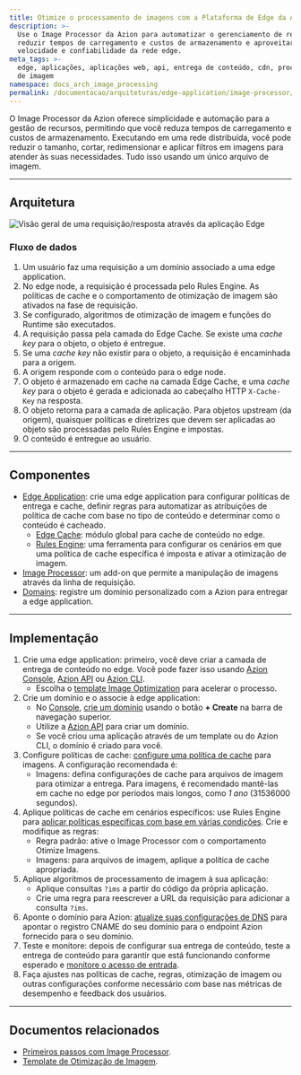 ```yaml
---
title: Otimize o processamento de imagens com a Plataforma de Edge da Azion
description: >-
  Use o Image Processor da Azion para automatizar o gerenciamento de recursos,
  reduzir tempos de carregamento e custos de armazenamento e aproveitar a
  velocidade e confiabilidade da rede edge.
meta_tags: >-
  edge, aplicações, aplicações web, api, entrega de conteúdo, cdn, processamento
  de imagem
namespace: docs_arch_image_processing
permalink: /documentacao/arquiteturas/edge-application/image-processor/
---
```


O Image Processor da Azion oferece simplicidade e automação para a gestão de recursos, permitindo que você reduza tempos de carregamento e custos de armazenamento. Executando em uma rede distribuída, você pode reduzir o tamanho, cortar, redimensionar e aplicar filtros em imagens para atender às suas necessidades. Tudo isso usando um único arquivo de imagem.

---

## Arquitetura

![Visão geral de uma requisição/resposta através da aplicação Edge](/assets/docs/images/uploads/image-optimization.png)

### Fluxo de dados

1. Um usuário faz uma requisição a um domínio associado a uma edge application.
2. No edge node, a requisição é processada pelo Rules Engine. As políticas de cache e o comportamento de otimização de imagem são ativados na fase de requisição.
3. Se configurado, algoritmos de otimização de imagem e funções do Runtime são executados.
4. A requisição passa pela camada do Edge Cache. Se existe uma *cache key* para o objeto, o objeto é entregue.
5. Se uma *cache key* não existir para o objeto, a requisição é encaminhada para a origem.
6. A origem responde com o conteúdo para o edge node. 
7. O objeto é armazenado em cache na camada Edge Cache, e uma *cache key* para o objeto é gerada e adicionada ao cabeçalho HTTP `X-Cache-Key` na resposta.
8. O objeto retorna para a camada de aplicação. Para objetos upstream (da origem), quaisquer políticas e diretrizes que devem ser aplicadas ao objeto são processadas pelo Rules Engine e impostas.
9. O conteúdo é entregue ao usuário.

---

## Componentes

- [Edge Application](/en/documentation/products/build/edge-application/): crie uma edge application para configurar políticas de entrega e cache, definir regras para automatizar as atribuições de política de cache com base no tipo de conteúdo e determinar como o conteúdo é cacheado.
    - [Edge Cache](/en/documentation/products/build/edge-application/edge-cache/): módulo global para cache de conteúdo no edge.
    - [Rules Engine](/en/documentation/products/build/edge-application/rules-engine/): uma ferramenta para configurar os cenários em que uma política de cache específica é imposta e ativar a otimização de imagem.
- [Image Processor](/en/documentation/products/build/edge-application/image-processor/): um add-on que permite a manipulação de imagens através da linha de requisição.
- [Domains](/en/documentation/products/build/edge-application/domains/): registre um domínio personalizado com a Azion para entregar a edge application.

---

## Implementação

1. Crie uma edge application: primeiro, você deve criar a camada de entrega de conteúdo no edge. Você pode fazer isso usando [Azion Console](https://console.azion.com), [Azion API](https://api.azion.com/#9c1cc0df-16a2-488e-8cfe-3f1238f47aeb) ou [Azion CLI](/pt-br/documentacao/produtos/azion-cli/visao-geral/).
    - Escolha o [template Image Optimization](https://console.azion.com/create/azion/image-optimization) para acelerar o processo.
2. Crie um domínio e o associe à edge application: 
    - No [Console](https://console.azion.com), [crie um domínio](/pt-br/documentacao/produtos/guias/configurar-dominio/) usando o botão **+ Create** na barra de navegação superior.
    - Utilize a [Azion API](https://api.azion.com/#a258eabc-b419-47e6-be68-45c2ce0150dd) para criar um domínio.
    - Se você criou uma aplicação através de um template ou do Azion CLI, o domínio é criado para você.
3. Configure políticas de cache: [configure uma política de cache](/pt-br/documentacao/produtos/guias/cache-settings/) para imagens. A configuração recomendada é:
    - Imagens: defina configurações de cache para arquivos de imagem para otimizar a entrega. Para imagens, é recomendado mantê-las em cache no edge por períodos mais longos, como *1 ano* (31536000 segundos).
4. Aplique políticas de cache em cenários específicos: use Rules Engine para [aplicar políticas específicas com base em várias condições](/pt-br/documentacao/produtos/guias/rules-engine/). Crie e modifique as regras:
    - Regra padrão: ative o Image Processor com o comportamento Otimize Imagens.
    - Imagens: para arquivos de imagem, aplique a política de cache apropriada.
5. Aplique algoritmos de processamento de imagem à sua aplicação:
    - Aplique consultas `?ims` a partir do código da própria aplicação.
    - Crie uma regra para reescrever a URL da requisição para adicionar a consulta `?ims`.
6. Aponte o domínio para Azion: [atualize suas configurações de DNS](/pt-br/documentacao/produtos/guias/migrar-ns-para-a-azion/) para apontar o registro CNAME do seu domínio para o endpoint Azion fornecido para o seu domínio.
7. Teste e monitore: depois de configurar sua entrega de conteúdo, teste a entrega de conteúdo para garantir que está funcionando conforme esperado e [monitore o acesso de entrada](/pt-br/documentacao/produtos/observe/visao-geral/).
8. Faça ajustes nas políticas de cache, regras, otimização de imagem ou outras configurações conforme necessário com base nas métricas de desempenho e feedback dos usuários.

---

## Documentos relacionados 

- [Primeiros passos com Image Processor](/pt-br/documentacao/produtos/guias/image-processor/).
- [Template de Otimização de Imagem](https://console.azion.com/create/azion/image-optimization).

